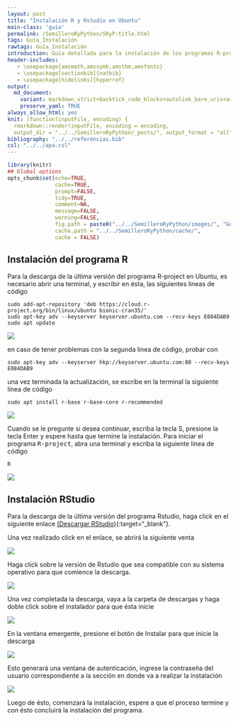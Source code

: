 ```yaml
---
layout: post
title: "Instalación R y Rstudio en Ubuntu"
main-class: 'guia'
permalink: /SemilleroRyPython/SRyP:title.html
tags: Guía_Instalación
rawtags: Guía_Instalación
introduction: Guía detallada para la instalación de los programas R-project y Rstudio en Ubuntu.
header-includes:
   - \usepackage{amsmath,amssymb,amsthm,amsfonts}
   - \usepackage[sectionbib]{natbib}
   - \usepackage[hidelinks]{hyperref}
output:
  md_document:
    variant: markdown_strict+backtick_code_blocks+autolink_bare_uris+ascii_identifiers+tex_math_single_backslash
    preserve_yaml: TRUE
always_allow_html: yes   
knit: (function(inputFile, encoding) {
  rmarkdown::render(inputFile, encoding = encoding,
  output_dir = "../../SemilleroRyPython/_posts/", output_format = "all"  ) })
bibliography: "../../referencias.bib"
csl: "../../apa.csl"
---
```


```r
library(knitr)
## Global options
opts_chunk$set(echo=TRUE,
               cache=TRUE,
               prompt=FALSE,
               tidy=TRUE,
               comment=NA,
               message=FALSE,
               warning=FALSE,
               fig.path = paste0("../../SemilleroRyPython/images/", "GuiaUbuntu"),
               cache.path = "../../SemilleroRyPython/cache/",
               cache = FALSE)

```

## Instalación del programa R

Para la descarga de la última versión del programa R-project en Ubuntu, es necesario abrir una terminal, y escribir en ésta, las siguientes lineas de código

```
sudo add-apt-repository 'deb https://cloud.r-project.org/bin/linux/ubuntu bionic-cran35/'
sudo apt-key adv --keyserver keyserver.ubuntu.com --recv-keys E084DAB9
sudo apt update
```
![](../../SemilleroRyPython/images/GuiaU1.png)

en caso de tener problemas con la segunda linea de código, probar con 

```
sudo apt-key adv --keyserver hkp://keyserver.ubuntu.com:80 --recv-keys E084DAB9
```

una vez terminada la actualización, se escribe en la terminal la siguiente línea de código

```
sudo apt install r-base r-base-core r-recommended
```

![](../../SemilleroRyPython/images/GuiaU2.png)

Cuando se le pregunte si desea continuar, escriba la tecla S, presione la tecla Enter y espere hasta que termine la instalación. Para iniciar el programa <tt>R-project</tt>, abra una terminal y escriba la siguiente linea de código

```
R
```
![](../../SemilleroRyPython/images/GuiaU3.png)

## Instalación RStudio
Para la descarga de la última versión del programa Rstudio, haga click en el siguiente enlace [(Descargar RStudio)](https://www.rstudio.com/products/rstudio/download/#download){:target="_blank"}.

Una vez realizado click en el enlace, se abrirá la siguiente venta


![](../../SemilleroRyPython/images/GuiaU4.png)

Haga click sobre la versión de Rstudio que sea compatible con su sistema operativo para que comience la descarga. 

![](../../SemilleroRyPython/images/GuiaU5.png)

Una vez completada la descarga, vaya a la carpeta de descargas y haga doble click sobre el instalador para que ésta inicie

![](../../SemilleroRyPython/images/GuiaU6.png)

En la ventana emergente, presione el botón de Instalar para que inicie la descarga

![](../../SemilleroRyPython/images/GuiaU7.png)

Esto generará una ventana de autenticación, ingrese la contraseña del usuario correspondiente a la sección en donde va a realizar la instalación

![](../../SemilleroRyPython/images/GuiaU8.png)

Luego de ésto, comenzará la instalación, espere a que el proceso termine y con ésto concluirá la instalación del programa.
